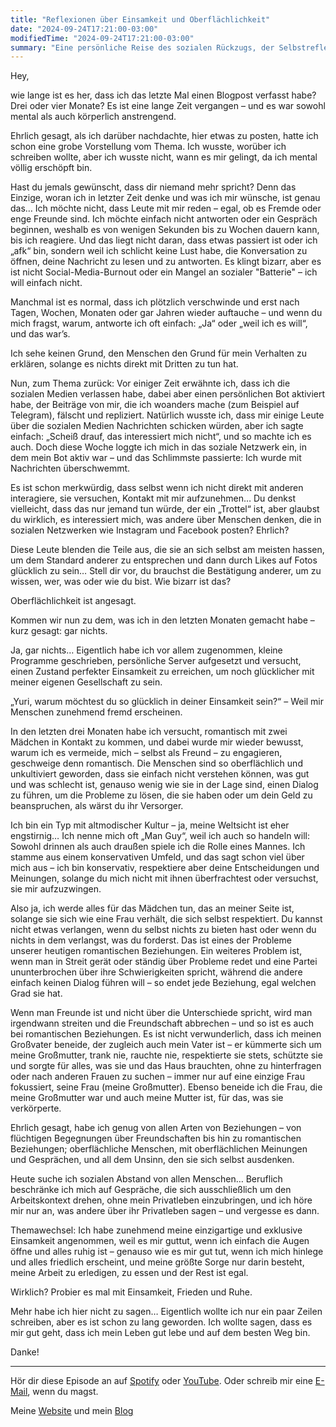 ```yaml
---
title: "Reflexionen über Einsamkeit und Oberflächlichkeit"
date: "2024-09-24T17:21:00-03:00"
modifiedTime: "2024-09-24T17:21:00-03:00"
summary: "Eine persönliche Reise des sozialen Rückzugs, der Selbstreflexion und der Suche nach innerem Frieden inmitten moderner Oberflächlichkeit."
---
```


Hey,

wie lange ist es her, dass ich das letzte Mal einen Blogpost verfasst habe? Drei oder vier Monate? Es ist eine lange Zeit vergangen – und es war sowohl mental als auch körperlich anstrengend.

Ehrlich gesagt, als ich darüber nachdachte, hier etwas zu posten, hatte ich schon eine grobe Vorstellung vom Thema. Ich wusste, worüber ich schreiben wollte, aber ich wusste nicht, wann es mir gelingt, da ich mental völlig erschöpft bin.

Hast du jemals gewünscht, dass dir niemand mehr spricht? Denn das Einzige, woran ich in letzter Zeit denke und was ich mir wünsche, ist genau das… Ich möchte nicht, dass Leute mit mir reden – egal, ob es Fremde oder enge Freunde sind. Ich möchte einfach nicht antworten oder ein Gespräch beginnen, weshalb es von wenigen Sekunden bis zu Wochen dauern kann, bis ich reagiere. Und das liegt nicht daran, dass etwas passiert ist oder ich „afk“ bin, sondern weil ich schlicht keine Lust habe, die Konversation zu öffnen, deine Nachricht zu lesen und zu antworten. Es klingt bizarr, aber es ist nicht Social-Media-Burnout oder ein Mangel an sozialer "Batterie" – ich will einfach nicht.

Manchmal ist es normal, dass ich plötzlich verschwinde und erst nach Tagen, Wochen, Monaten oder gar Jahren wieder auftauche – und wenn du mich fragst, warum, antworte ich oft einfach: „Ja“ oder „weil ich es will“, und das war’s.

Ich sehe keinen Grund, den Menschen den Grund für mein Verhalten zu erklären, solange es nichts direkt mit Dritten zu tun hat.

Nun, zum Thema zurück: Vor einiger Zeit erwähnte ich, dass ich die sozialen Medien verlassen habe, dabei aber einen persönlichen Bot aktiviert habe, der Beiträge von mir, die ich woanders mache (zum Beispiel auf Telegram), fälscht und repliziert. Natürlich wusste ich, dass mir einige Leute über die sozialen Medien Nachrichten schicken würden, aber ich sagte einfach: „Scheiß drauf, das interessiert mich nicht“, und so machte ich es auch. Doch diese Woche loggte ich mich in das soziale Netzwerk ein, in dem mein Bot aktiv war – und das Schlimmste passierte: Ich wurde mit Nachrichten überschwemmt.

Es ist schon merkwürdig, dass selbst wenn ich nicht direkt mit anderen interagiere, sie versuchen, Kontakt mit mir aufzunehmen… Du denkst vielleicht, dass das nur jemand tun würde, der ein „Trottel“ ist, aber glaubst du wirklich, es interessiert mich, was andere über Menschen denken, die in sozialen Netzwerken wie Instagram und Facebook posten? Ehrlich?

Diese Leute blenden die Teile aus, die sie an sich selbst am meisten hassen, um dem Standard anderer zu entsprechen und dann durch Likes auf Fotos glücklich zu sein… Stell dir vor, du brauchst die Bestätigung anderer, um zu wissen, wer, was oder wie du bist. Wie bizarr ist das?

Oberflächlichkeit ist angesagt.

Kommen wir nun zu dem, was ich in den letzten Monaten gemacht habe – kurz gesagt: gar nichts.

Ja, gar nichts… Eigentlich habe ich vor allem zugenommen, kleine Programme geschrieben, persönliche Server aufgesetzt und versucht, einen Zustand perfekter Einsamkeit zu erreichen, um noch glücklicher mit meiner eigenen Gesellschaft zu sein.

„Yuri, warum möchtest du so glücklich in deiner Einsamkeit sein?“ – Weil mir Menschen zunehmend fremd erscheinen.

In den letzten drei Monaten habe ich versucht, romantisch mit zwei Mädchen in Kontakt zu kommen, und dabei wurde mir wieder bewusst, warum ich es vermeide, mich – selbst als Freund – zu engagieren, geschweige denn romantisch. Die Menschen sind so oberflächlich und unkultiviert geworden, dass sie einfach nicht verstehen können, was gut und was schlecht ist, genauso wenig wie sie in der Lage sind, einen Dialog zu führen, um die Probleme zu lösen, die sie haben oder um dein Geld zu beanspruchen, als wärst du ihr Versorger.

Ich bin ein Typ mit altmodischer Kultur – ja, meine Weltsicht ist eher engstirnig… Ich nenne mich oft „Man Guy“, weil ich auch so handeln will: Sowohl drinnen als auch draußen spiele ich die Rolle eines Mannes. Ich stamme aus einem konservativen Umfeld, und das sagt schon viel über mich aus – ich bin konservativ, respektiere aber deine Entscheidungen und Meinungen, solange du mich nicht mit ihnen überfrachtest oder versuchst, sie mir aufzuzwingen.

Also ja, ich werde alles für das Mädchen tun, das an meiner Seite ist, solange sie sich wie eine Frau verhält, die sich selbst respektiert. Du kannst nicht etwas verlangen, wenn du selbst nichts zu bieten hast oder wenn du nichts in dem verlangst, was du forderst. Das ist eines der Probleme unserer heutigen romantischen Beziehungen. Ein weiteres Problem ist, wenn man in Streit gerät oder ständig über Probleme redet und eine Partei ununterbrochen über ihre Schwierigkeiten spricht, während die andere einfach keinen Dialog führen will – so endet jede Beziehung, egal welchen Grad sie hat.

Wenn man Freunde ist und nicht über die Unterschiede spricht, wird man irgendwann streiten und die Freundschaft abbrechen – und so ist es auch bei romantischen Beziehungen. Es ist nicht verwunderlich, dass ich meinen Großvater beneide, der zugleich auch mein Vater ist – er kümmerte sich um meine Großmutter, trank nie, rauchte nie, respektierte sie stets, schützte sie und sorgte für alles, was sie und das Haus brauchten, ohne zu hinterfragen oder nach anderen Frauen zu suchen – immer nur auf eine einzige Frau fokussiert, seine Frau (meine Großmutter). Ebenso beneide ich die Frau, die meine Großmutter war und auch meine Mutter ist, für das, was sie verkörperte.

Ehrlich gesagt, habe ich genug von allen Arten von Beziehungen – von flüchtigen Begegnungen über Freundschaften bis hin zu romantischen Beziehungen; oberflächliche Menschen, mit oberflächlichen Meinungen und Gesprächen, und all dem Unsinn, den sie sich selbst ausdenken.

Heute suche ich sozialen Abstand von allen Menschen… Beruflich beschränke ich mich auf Gespräche, die sich ausschließlich um den Arbeitskontext drehen, ohne mein Privatleben einzubringen, und ich höre mir nur an, was andere über ihr Privatleben sagen – und vergesse es dann.

Themawechsel: Ich habe zunehmend meine einzigartige und exklusive Einsamkeit angenommen, weil es mir guttut, wenn ich einfach die Augen öffne und alles ruhig ist – genauso wie es mir gut tut, wenn ich mich hinlege und alles friedlich erscheint, und meine größte Sorge nur darin besteht, meine Arbeit zu erledigen, zu essen und der Rest ist egal.

Wirklich? Probier es mal mit Einsamkeit, Frieden und Ruhe.

Mehr habe ich hier nicht zu sagen… Eigentlich wollte ich nur ein paar Zeilen schreiben, aber es ist schon zu lang geworden. Ich wollte sagen, dass es mir gut geht, dass ich mein Leben gut lebe und auf dem besten Weg bin.

Danke!

---

Hör dir diese Episode an auf [Spotify](https://open.spotify.com/show/2XRQ2mpUbtT0ZqxFVrl0KK) oder [YouTube](https://www.youtube.com/playlist?list=PLbc46mnbfJiFEJY9e79ncuj02eM5YZY9h). Oder schreib mir eine [E-Mail](mailto:me@yuricunha.com), wenn du magst.

Meine [Website](https://yuricunha.com) und mein [Blog](https://yuricunha.com/blog)
